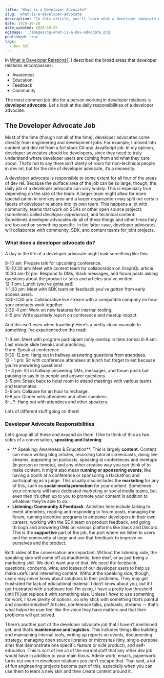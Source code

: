 ```yaml
---
title: 'What is a Developer Advocate?'
slug: 'what-is-a-developer-advocate'
description: "In this article, you'll learn what a developer advocate does and what their daily responsibilities are."
date: 2020-10-26
date_updated: 2020-10-26
ogimage: './images/og-what-is-a-dev-advocate.png'
published: true
tags:
  - Dev Rel
---
```


In [What is Developer Relations?](/what-is-developer-relations), I described the broad areas that developer relations encompasses:

- Awareness
- Education
- Feedback
- Community

The most common job title for a person working in developer relations is **developer advocate**. Let's look at the daily responsibilities of a developer advocate.

## The Developer Advocate Job

Most of the time (though not all of the time), developer advocates come directly from engineering and development jobs. For example, I moved into content and dev rel from a full stack C# and JavaScript job. In my opinion, developer advocates should be developers, since they need to truly understand where developer users are coming from and what they care about. That’s not to say there isn’t plenty of room for non-technical people in dev rel, but for the role of developer advocate, it’s a necessity.

A developer advocate is responsible to some extent for all four of the areas of dev rel. Because the surface area of the job can be so large, though, the daily job of a developer advocate can vary widely. This is especially true depending on the size of the team. A larger team might allow for more specialization in one key area and a larger organization may split out certain facets of developer relations into its own team. This happens a lot with community, teams that work on SDKs or other open source projects (sometimes called _developer experience_), and technical content. Sometimes developer advocates do all of these things and other times they are focused on something specific. In the latter case, developer advocates will collaborate with community, SDK, and content teams for joint projects.

### What does a developer advocate do?

A day in the life of a developer advocate might look something like this:

9-10 am: Prepare talk for upcoming conference.<br/>
10-10:30 am: Meet with content team for collaboration on GraphQL article.<br/>
10:30 am-12 pm: Respond to DMs, Slack messages, and forum posts asking questions about the product or talks and articles you've written.<br/>
12-1 pm: Lunch (you've gotta eat!)<br/>
1-1:30 pm: Meet with SDK team on feedback you've gotten from early access users.<br/>
1:30-2:30 pm: Collaborative live stream with a compatible company on how your products work together.<br/>
2:30-4 pm: Work on new features for internal tooling.<br/>
4-5 pm: Write quarterly report on conference and meetup impact.<br/>

And this isn't even when traveling! Here's a pretty close example to something I've experienced on the road:

7-8 am: Meet with program participant (only overlap in time zones).8-9 am: Last minute slide tweaks and practicing.<br/>
9 am: Speak at conference<br/>
9:30-12 pm: Hang out in hallway answering questions from attendees.<br/>
12 - 1 pm: Sit with conference attendees at lunch but forget to eat because you're answering questions!<br/>
1 - 3 pm: Sit in hallway answering DMs, messages, and forum posts but pausing to say hi to people and answer questions.<br/>
3-5 pm: Sneak back to hotel room to attend meetings with various teams and teammates.<br/>
5-6 pm: Collapse for an hour to recharge.<br/>
6-8 pm: Dinner with attendees and other speakers.<br/>
8-...?: Hang out with attendees and other speakers.<br/>

Lots of different stuff going on there!

### Developer Advocate Responsibilities

Let’s group all of these and expand on them. I like to think of this as two sides of a conversation, **speaking and listening**:

- ** Speaking: Awareness & Education**. This is largely **content**. Content can mean writing blog articles, recording tutorial screencasts, doing live streams, appearing on podcasts, speaking at conferences and meetups (in person or remote), and any other creative way you can think of to make content. It might also mean **running or sponsoring events**, like having a booth at a conference or sponsoring a Hackathon and participating as a judge. This usually also includes the **marketing** for any of this, such as **social media promotion** for your content. Sometimes your company will have dedicated marketing or social media teams, but even then it’s often up to you to promote your content in addition to whatever they’re able to do.
- **Listening: Community & Feedback**. Activities here include talking to event attendees, reading and responding to forum posts, managing the forum, running incentive programs to empower developers in their own careers, working with the SDK team on product feedback, and going through and answering DMs on various platforms like Slack and Discord. This is the **supportive** part of the job, the part where we listen to users and the community at large and use that feedback to improve on ourselves and the product.

Both sides of the conversation are important. Without the listening side, the speaking side will come off as inauthentic, tone deaf, or as just being a marketing shill. We don’t want any of that. We need the feedback, questions, concerns, wins, and losses of our developer users to help us make useful and interesting content. Without the speaking side, though, users may never know about solutions to their problems. They may get frustrated for lack of educational material. I don’t know about you, but if I get frustrated with a software tool I’m using, I have a pretty low threshold until I’ll just replace it with something else. Unless I _have_ to use something for work, I have plenty of options, so why stick with something that’s painful and counter-intuitive? Articles, conference talks, podcasts, streams — that’s what helps the user feel like the voice they have matters and that their problems will get solved.

There’s another part of the developer advocate job that I haven’t mentioned yet, and that’s **maintenance and logistics**. This includes things like building and maintaining internal tools, writing up reports on events, documenting strategy, managing open source libraries or microsites (tiny, single-purpose sites that demonstrate one specific feature or side product), and self-education. This is sort of like all of the normal stuff that any other dev job would have in addition to your main focus. Admin work, emails, paperwork: turns out even in developer relations you can’t escape that. That said, a lot of fun engineering projects become part of this, especially when you can use them to learn a new skill and then create content around it.
